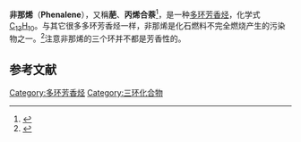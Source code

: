 {{chembox
| Verifiedfields = changed
| verifiedrevid = 464199817
| Name = 非那烯
| ImageFile_Ref = {{chemboximage|correct|??}}
| ImageFile=Phenalene.svg
|ImageSize=120px
|ImageFile1=Phenalene-3D-balls.png
|ImageSize1=150px
|IUPACName=1''H''-Phenalene
|OtherNames=Perinaphthene
|Section1={{Chembox Identifiers
|  ChemSpiderID_Ref = {{chemspidercite|correct|chemspider}}
| ChemSpiderID = 8795
| InChI = 1/C13H10/c1-4-10-6-2-8-12-9-3-7-11(5-1)13(10)12/h1-8H,9H2
| InChIKey = XDJOIMJURHQYDW-UHFFFAOYAK
| StdInChI_Ref = {{stdinchicite|correct|chemspider}}
| StdInChI = 1S/C13H10/c1-4-10-6-2-8-12-9-3-7-11(5-1)13(10)12/h1-8H,9H2
| StdInChIKey_Ref = {{stdinchicite|correct|chemspider}}
| StdInChIKey = XDJOIMJURHQYDW-UHFFFAOYSA-N
| CASNo_Ref = {{cascite|changed|??}}
| CASNo=203-80-5
|  PubChem=9149
|  ChEBI_Ref = {{ebicite|correct|EBI}}
| ChEBI = 33082
| SMILES = c3c1cccc2\C=C/Cc(c12)cc3
}}
|Section2={{Chembox Properties
|  Formula=C<sub>13</sub>H<sub>10</sub>
|  MolarMass=166.22
|  Appearance=
|  Density=
|  MeltingPt=83-84℃<ref name="data">[http://www.basechem.org/chemical/55358]1H-非那烯-化学品数据库</ref>
|  BoilingPt=316.4℃<ref name="data" />
|  Solubility=
  }}
|Section3={{Chembox Hazards
|  MainHazards=
|  FlashPt=150.7℃<ref name="data" />
|  Autoignition=
  }}
}}

'''非那烯'''（'''Phenalene'''），又稱'''萉'''、'''丙烯合萘'''<ref>{{Cite web |url = http://terms.naer.edu.tw/terms/manager_admin/new_file_download.php?Pact=FileDownLoad&button_num=g5&source_id=160&Pval=68 |title = 化學命名原則第四版較第三版新增部分 |language = zh-tw |accessdate = 2018-09-09 |archive-date = 2018-09-09 |archive-url = https://web.archive.org/web/20180909073633/http://terms.naer.edu.tw/terms/manager_admin/new_file_download.php?Pact=FileDownLoad&button_num=g5&source_id=160&Pval=68 |dead-url = no }}</ref>，是一种[[多环芳香烃|多环芳香烃]]，化学式[[C13H10|C<sub>13</sub>H<sub>10</sub>]]。与其它很多多环芳香烃一样，非那烯是化石燃料不完全燃烧产生的污染物之一。<ref>{{cite journal |author=Gao H, Ma MQ, Zhou L, Jia RP, Chen XG, Hu ZD |title=Interaction of DNA with aromatic hydrocarbons fraction in atmospheric particulates of Xigu District of Lanzhou, China |journal=J Environ Sci (China) |volume=19 |issue=8 |pages=948–54 |year=2007 |pmid=17966851 |doi= |url=}}</ref>注意非那烯的三个环并不都是芳香性的。

==参考文献==
{{reflist}}
{{多环芳烃}}
[[Category:多环芳香烃|Category:多环芳香烃]]
[[Category:三环化合物|Category:三环化合物]]